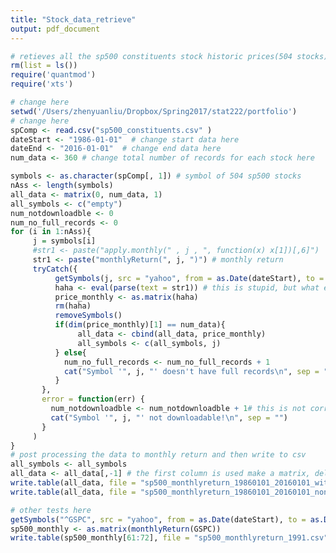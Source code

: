 ```yaml
---
title: "Stock_data_retrieve"
output: pdf_document
---
```



```r
# retieves all the sp500 constituents stock historic prices(504 stocks)
rm(list = ls())
require('quantmod')
require('xts')

# change here
setwd('/Users/zhenyuanliu/Dropbox/Spring2017/stat222/portfolio') 
# change here
spComp <- read.csv("sp500_constituents.csv" )
dateStart <- "1986-01-01"  # change start data here             
dateEnd <- "2016-01-01"  # change end data here  
num_data <- 360 # change total number of records for each stock here

symbols <- as.character(spComp[, 1]) # symbol of 504 sp500 stocks
nAss <- length(symbols)
all_data <- matrix(0, num_data, 1) 
all_symbols <- c("empty")
num_notdownloadble <- 0
num_no_full_records <- 0
for (i in 1:nAss){
     j = symbols[i]
     #str1 <- paste("apply.monthly(" , j , ", function(x) x[1])[,6]")   #first adjusted price of each month
     str1 <- paste("monthlyReturn(", j, ")") # monthly return 
     tryCatch({
          getSymbols(j, src = "yahoo", from = as.Date(dateStart), to = as.Date(dateEnd))
          haha <- eval(parse(text = str1)) # this is stupid, but what else can i do?
          price_monthly <- as.matrix(haha)
          rm(haha)
          removeSymbols()
          if(dim(price_monthly)[1] == num_data){
               all_data <- cbind(all_data, price_monthly)
               all_symbols <- c(all_symbols, j)
          } else{
            num_no_full_records <- num_no_full_records + 1
            cat("Symbol '", j, "' doesn't have full records\n", sep = "")
          }
       },
       error = function(err) {
         num_notdownloadble <- num_notdownloadble + 1# this is not correct somehow
         cat("Symbol '", j, "' not downloadable!\n", sep = "")
       }
     )
}
# post processing the data to monthly return and then write to csv
all_symbols <- all_symbols
all_data <- all_data[,-1] # the first column is used make a matrix, delete it now
write.table(all_data, file = "sp500_monthlyreturn_19860101_20160101_withnames.csv", sep=",")
write.table(all_data, file = "sp500_monthlyreturn_19860101_20160101_nonames.csv", row.names = F, col.names=F, sep=",")

```

```r
# other tests here
getSymbols("^GSPC", src = "yahoo", from = as.Date(dateStart), to = as.Date(dateEnd))
sp500_monthly <- as.matrix(monthlyReturn(GSPC))
write.table(sp500_monthly[61:72], file = "sp500_monthlyreturn_1991.csv", row.names = F, col.names=F, sep=",")          


```

